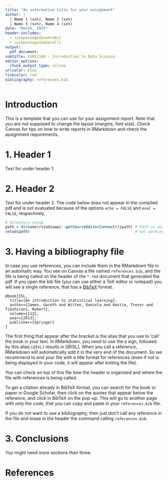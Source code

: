 ```yaml
---
title: "An informative title for your assignment"
author: |
  | Name 1 (xx%), Name 2 (xx%)
  | Name 3 (xx%), Name 4 (xx%)
date: "Month, 2025"
header-includes:
  - \usepackage{booktabs}
  - \usepackage{makecell}
output:
  pdf_document:
subtitle: FEM11149 - Introduction to Data Science
editor_options:
  chunk_output_type: inline
urlcolor: blue
linkcolor: red
bibliography: references.bib
---
```


# Introduction

This is a template that you can use for your assignment report. Note that you are not supposed to change the layout (margins, font size). Check Canvas for tips on how to write reports in RMarkdown and check the assignment requirements.

# 1. Header 1

Text for under header 1.

# 2. Header 2

Text for under header 2. The code below does not appear in the compiled pdf and is not evaluated because of the options `echo = FALSE` and `eval = FALSE`, respectively.

```r
# Directory setup
path = dirname(rstudioapi::getSourceEditorContext()$path) # Path is directory of this file
setwd(path)                                               # Set working directory
```

# 3. Having a bibliography file

In case you use references, you can include them in the RMarkdown file in an automatic way. You see on Canvas a file named `references.bib`, and the file is being called on the header of the `*.rmd` document that generated the pdf. If you open the bib file (you can use either a TeX editor or notepad) you will see a single reference, that has a [BibTeX](https://www.economics.utoronto.ca/osborne/latex/BIBTEX.HTM) format. 

```{}
@book{ISL,
  title={An introduction to statistical learning},
  author={James, Gareth and Witten, Daniela and Hastie, Trevor and Tibshirani, Robert},
  volume={112},
  year={2013},
  publisher={Springer}
}
```

The first thing that appear after the bracket is the alias that you use to 'call' the book in your text. In RMarkdown, you need to use the `@` sign, followed by this alias:`[@ISL]` results in [@ISL]. When you call a reference, RMarkdown will automatically add it in the very end of the document. So we recommend to end your file with a title format for references (even if not is being displayed in your code, it will appear after kniting the file).

You can check on top of this file how the header is organized and where the file with references is being called.

To get a citation already in BibTeX format, you can search for the book or paper in Google Scholar, then click on the quotes that appear below the reference, and click in BibTeX on the pop-up. This will go to another page with only the code, that you can copy and paste in your `references.bib` file.

If you do not want to use a bibliography, then just don't call any reference in the file and erase in the header the command calling `references.bib`.


# 3. Conclusions

You might need more sections than three.


# References


